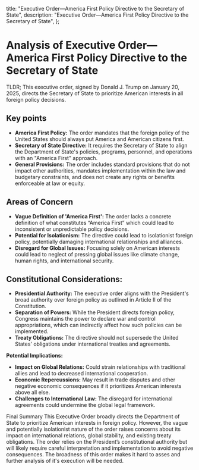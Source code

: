   title:
    "Executive Order—America First Policy Directive to the Secretary of State",
  description:
    "Executive Order—America First Policy Directive to the Secretary of State",
};

# Analysis of Executive Order—America First Policy Directive to the Secretary of State

TLDR; This executive order, signed by Donald J. Trump on January 20, 2025, directs the Secretary of State to prioritize American interests in all foreign policy decisions.

## Key points

- **America First Policy:** The order mandates that the foreign policy of the United States should always put America and American citizens first.
- **Secretary of State Directive:** It requires the Secretary of State to align the Department of State's policies, programs, personnel, and operations with an "America First" approach.
- **General Provisions:** The order includes standard provisions that do not impact other authorities, mandates implementation within the law and budgetary constraints, and does not create any rights or benefits enforceable at law or equity.

## Areas of Concern

- **Vague Definition of 'America First':** The order lacks a concrete definition of what constitutes “America First” which could lead to inconsistent or unpredictable policy decisions.
- **Potential for Isolationism:** The directive could lead to isolationist foreign policy, potentially damaging international relationships and alliances.
- **Disregard for Global Issues:** Focusing solely on American interests could lead to neglect of pressing global issues like climate change, human rights, and international security.

## Constitutional Considerations:

- **Presidential Authority:** The executive order aligns with the President's broad authority over foreign policy as outlined in Article II of the Constitution.
- **Separation of Powers:** While the President directs foreign policy, Congress maintains the power to declare war and control appropriations, which can indirectly affect how such policies can be implemented.
- **Treaty Obligations:** The directive should not supersede the United States' obligations under international treaties and agreements.

**Potential Implications:**

- **Impact on Global Relations:** Could strain relationships with traditional allies and lead to decreased international cooperation.
- **Economic Repercussions:** May result in trade disputes and other negative economic consequences if it prioritizes American interests above all else.
- **Challenges to International Law:** The disregard for international agreements could undermine the global legal framework.

Final Summary
This Executive Order broadly directs the Department of State to prioritize American interests in foreign policy. However, the vague and potentially isolationist nature of the order raises concerns about its impact on international relations, global stability, and existing treaty obligations. The order relies on the President’s constitutional authority but will likely require careful interpretation and implementation to avoid negative consequences. The broadness of this order makes it hard to asses and further analysis of it's execution will be needed.
